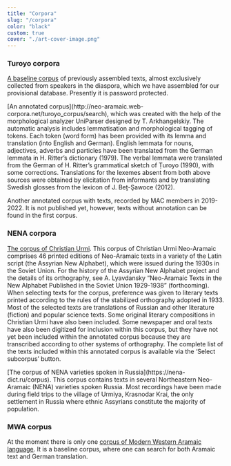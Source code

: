 ```yaml
---
title: "Corpora"
slug: "/corpora"
color: "black"
custom: true
cover: "./art-cover-image.png"
---
```


<div style={{ margin: `0 auto`, maxWidth: `70ch`, padding: `1rem` }}>

### Turoyo corpora 

[A baseline corpus](https://evb0110.github.io/aramaicsite/) of previously assembled texts, almost exclusively collected from speakers in the diaspora, which we have assembled for our provisional database. Presently it is password protected.
<p>[An annotated corpus](http://neo-aramaic.web-corpora.net/turoyo_corpus/search), which was created with the help of the morphological analyzer UniParser designed by T. Arkhangelskiy. The automatic analysis includes lemmatisation and morphological tagging of tokens. Each token (word form) has been provided with its lemma and translation (into English and German). English lemmata for nouns, adjectives, adverbs and particles have been translated from the German lemmata in H. Ritter’s dictionary (1979). The verbal lemmata were translated from the German of H. Ritter’s grammatical sketch of Ṭuroyo (1990), with some corrections. Translations for the lexemes absent from both above sources were obtained by elicitation from informants and by translating Swedish glosses from the lexicon of J. Beṯ-Şawoce (2012). </p>
<p>Another annotated corpus with texts, recorded by MAC members in 2019-2022. It is not published yet, however, texts without annotation can be found in the first corpus.</p>

### NENA corpora 
[The corpus of Christian Urmi](http://neo-aramaic.web-corpora.net/urmi_corpus/search). This corpus of Christian Urmi Neo-Aramaic comprises 46 printed editions of Neo-Aramaic texts in a variety of the Latin script (the Assyrian New Alphabet), which were issued during the 1930s in the Soviet Union. For the history of the Assyrian New Alphabet project and the details of its orthography, see A. Lyavdansky “Neo-Aramaic Texts in the New Alphabet Published in the Soviet Union 1929-1938” (forthcoming). When selecting texts for the corpus, preference was given to literary texts printed according to the rules of the stabilized orthography adopted in 1933. Most of the selected texts are translations of Russian and other literature (fiction) and popular science texts. Some original literary compositions in Christian Urmi have also been included. Some newspaper and oral texts have also been digitized for inclusion within this corpus, but they have not yet been included within the annotated corpus because they are transcribed according to other systems of orthography. The complete list of the texts included within this annotated corpus is available via the ‘Select subcorpus’ button.
<p>[The corpus of NENA varieties spoken in Russia](https://nena-dict.ru/corpus). This corpus contains texts in several Northeastern Neo-Aramaic (NENA) varieties spoken Russia. Most recordings have been made during field trips to the village of Urmiya, Krasnodar Krai, the only settlement in Russia where ethnic Assyrians constitute the majority of population.</p>

### MWA corpus 

At the moment there is only one [corpus of Modern Western Aramaic language](https://evb0110.github.io/aramaicsite/). It is a baseline corpus, where one can search for both Aramaic text and German translation.  
</div>

